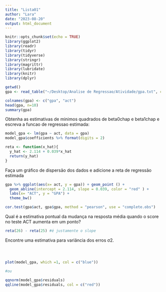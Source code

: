 ```yaml
---
title: "Lista01"
author: "Lara"
date: "2023-08-20"
output: html_document
---
```


```r
knitr::opts_chunk$set(echo = TRUE)
library(ggplot2)
library(readr)
library(tidyr)
library(tidyverse)
library(stringr)
library(magrittr)
library(lubridate)
library(knitr)
library(dplyr)
```


```r
getwd()
gpa <- read_table("~/Desktop/Analise de Regressao/Atividade/gpa.txt", col_names = FALSE)
```

```r
colnames(gpa) <- c("gpa", "act")
head(gpa, n=10)
summary(gpa)
```

Obtenha as estimativas de minimos quadrados de beta0chap e beta1chap e escreva a funcao de regressao estimada:
```r
model_gpa <- lm(gpa ~ act, data = gpa)
model_gpa$coefficients %>% format(digits = 2)

reta <- function(x_hat){
  y_hat <- 2.114 + 0.039*x_hat
  return(y_hat)
}
```
Faça um gráfico de dispersão dos dados e adicione a reta de regressão estimada
```r
gpa %>% ggplot(aes(x= act, y = gpa)) + geom_point () +
  geom_abline(intercept = 2.114, slope = 0.039, color = "red" ) +
  labs(x= "ACT", y = "GPA") +
  theme_bw()
```

```r
cor.test(gpa$act, gpa$gpa, method = "pearson", use = "complete.obs")
```
Qual é a estimativa pontual da mudança na resposta média quando o score no teste ACT aumenta em um ponto?
```r
reta(26) - reta(25) #é justamente o slope
```
Encontre uma estimativa para variância dos erros σ2.
```r


```

```r


```

```r


```




```r
plot(model_gpa, which =1, col = c("blue"))

#ou

qqnorm(model_gpa$residuals)
qqline(model_gpa$residuals, col = c("red"))

```



```r


```





